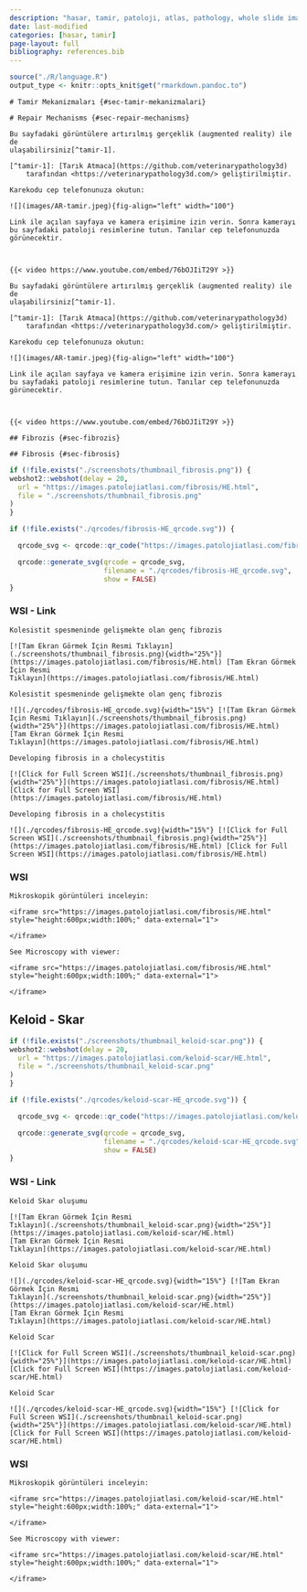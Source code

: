 ```yaml
---
description: "hasar, tamir, patoloji, atlas, pathology, whole slide image"
date: last-modified
categories: [hasar, tamir]
page-layout: full
bibliography: references.bib
---
```


```r

source("./R/language.R")
output_type <- knitr::opts_knit$get("rmarkdown.pandoc.to")

```


```asis
# Tamir Mekanizmaları {#sec-tamir-mekanizmalari}
```



```asis
# Repair Mechanisms {#sec-repair-mechanisms}
```


```asis


Bu sayfadaki görüntülere artırılmış gerçeklik (augmented reality) ile de
ulaşabilirsiniz[^tamir-1].

[^tamir-1]: [Tarık Atmaca](https://github.com/veterinarypathology3d)
    tarafından <https://veterinarypathology3d.com/> geliştirilmiştir.

Karekodu cep telefonunuza okutun:

![](images/AR-tamir.jpeg){fig-align="left" width="100"}

Link ile açılan sayfaya ve kamera erişimine izin verin. Sonra kamerayı
bu sayfadaki patoloji resimlerine tutun. Tanılar cep telefonunuzda
görünecektir.



{{< video https://www.youtube.com/embed/76bOJIiT29Y >}}

```



```asis


Bu sayfadaki görüntülere artırılmış gerçeklik (augmented reality) ile de
ulaşabilirsiniz[^tamir-1].

[^tamir-1]: [Tarık Atmaca](https://github.com/veterinarypathology3d)
    tarafından <https://veterinarypathology3d.com/> geliştirilmiştir.

Karekodu cep telefonunuza okutun:

![](images/AR-tamir.jpeg){fig-align="left" width="100"}

Link ile açılan sayfaya ve kamera erişimine izin verin. Sonra kamerayı
bu sayfadaki patoloji resimlerine tutun. Tanılar cep telefonunuzda
görünecektir.



{{< video https://www.youtube.com/embed/76bOJIiT29Y >}}

```


```asis
## Fibrozis {#sec-fibrozis}
```


```asis
## Fibrosis {#sec-fibrosis}
```


```r
if (!file.exists("./screenshots/thumbnail_fibrosis.png")) {
webshot2::webshot(delay = 20,
  url = "https://images.patolojiatlasi.com/fibrosis/HE.html",
  file = "./screenshots/thumbnail_fibrosis.png"
)
}
```


```r
if (!file.exists("./qrcodes/fibrosis-HE_qrcode.svg")) {

  qrcode_svg <- qrcode::qr_code("https://images.patolojiatlasi.com/fibrosis/HE.html")

  qrcode::generate_svg(qrcode = qrcode_svg,
                       filename = "./qrcodes/fibrosis-HE_qrcode.svg",
                       show = FALSE)
}
```





::::: panel-tabset


### WSI - Link



:::: {.content-hidden when-format="pdf"}




```asis

Kolesistit spesmeninde gelişmekte olan genç fibrozis

[![Tam Ekran Görmek İçin Resmi Tıklayın](./screenshots/thumbnail_fibrosis.png){width="25%"}](https://images.patolojiatlasi.com/fibrosis/HE.html) [Tam Ekran Görmek İçin Resmi
Tıklayın](https://images.patolojiatlasi.com/fibrosis/HE.html)
```





::::





:::: {.content-visible when-format="pdf"}




```asis

Kolesistit spesmeninde gelişmekte olan genç fibrozis

![](./qrcodes/fibrosis-HE_qrcode.svg){width="15%"} [![Tam Ekran Görmek İçin Resmi Tıklayın](./screenshots/thumbnail_fibrosis.png){width="25%"}](https://images.patolojiatlasi.com/fibrosis/HE.html) [Tam Ekran Görmek İçin Resmi
Tıklayın](https://images.patolojiatlasi.com/fibrosis/HE.html)
```






::::




:::: {.content-hidden when-format="pdf"}




```asis

Developing fibrosis in a cholecystitis

[![Click for Full Screen WSI](./screenshots/thumbnail_fibrosis.png){width="25%"}](https://images.patolojiatlasi.com/fibrosis/HE.html) [Click for Full Screen WSI](https://images.patolojiatlasi.com/fibrosis/HE.html)
```





::::





:::: {.content-visible when-format="pdf"}





```asis

Developing fibrosis in a cholecystitis

![](./qrcodes/fibrosis-HE_qrcode.svg){width="15%"} [![Click for Full Screen WSI](./screenshots/thumbnail_fibrosis.png){width="25%"}](https://images.patolojiatlasi.com/fibrosis/HE.html) [Click for Full Screen WSI](https://images.patolojiatlasi.com/fibrosis/HE.html)
```





::::


### WSI


```asis

Mikroskopik görüntüleri inceleyin:

<iframe src="https://images.patolojiatlasi.com/fibrosis/HE.html" style="height:600px;width:100%;" data-external="1">

</iframe>
```


```asis

See Microscopy with viewer: 

<iframe src="https://images.patolojiatlasi.com/fibrosis/HE.html" style="height:600px;width:100%;" data-external="1">

</iframe>
```




:::::








## Keloid - Skar {#sec-keloid-skar}

```r
if (!file.exists("./screenshots/thumbnail_keloid-scar.png")) {
webshot2::webshot(delay = 20,
  url = "https://images.patolojiatlasi.com/keloid-scar/HE.html",
  file = "./screenshots/thumbnail_keloid-scar.png"
)
}
```


```r
if (!file.exists("./qrcodes/keloid-scar-HE_qrcode.svg")) {

  qrcode_svg <- qrcode::qr_code("https://images.patolojiatlasi.com/keloid-scar/HE.html")

  qrcode::generate_svg(qrcode = qrcode_svg,
                       filename = "./qrcodes/keloid-scar-HE_qrcode.svg",
                       show = FALSE)
}
```






::::: panel-tabset


### WSI - Link



:::: {.content-hidden when-format="pdf"}




```asis


Keloid Skar oluşumu

[![Tam Ekran Görmek İçin Resmi
Tıklayın](./screenshots/thumbnail_keloid-scar.png){width="25%"}](https://images.patolojiatlasi.com/keloid-scar/HE.html)
[Tam Ekran Görmek İçin Resmi
Tıklayın](https://images.patolojiatlasi.com/keloid-scar/HE.html)

```





::::





:::: {.content-visible when-format="pdf"}





```asis


Keloid Skar oluşumu

![](./qrcodes/keloid-scar-HE_qrcode.svg){width="15%"} [![Tam Ekran Görmek İçin Resmi
Tıklayın](./screenshots/thumbnail_keloid-scar.png){width="25%"}](https://images.patolojiatlasi.com/keloid-scar/HE.html)
[Tam Ekran Görmek İçin Resmi
Tıklayın](https://images.patolojiatlasi.com/keloid-scar/HE.html)

```





::::




:::: {.content-hidden when-format="pdf"}




```asis


Keloid Scar

[![Click for Full Screen WSI](./screenshots/thumbnail_keloid-scar.png){width="25%"}](https://images.patolojiatlasi.com/keloid-scar/HE.html)
[Click for Full Screen WSI](https://images.patolojiatlasi.com/keloid-scar/HE.html)

```





::::





:::: {.content-visible when-format="pdf"}





```asis


Keloid Scar

![](./qrcodes/keloid-scar-HE_qrcode.svg){width="15%"} [![Click for Full Screen WSI](./screenshots/thumbnail_keloid-scar.png){width="25%"}](https://images.patolojiatlasi.com/keloid-scar/HE.html)
[Click for Full Screen WSI](https://images.patolojiatlasi.com/keloid-scar/HE.html)

```





::::


### WSI



```asis

Mikroskopik görüntüleri inceleyin:

<iframe src="https://images.patolojiatlasi.com/keloid-scar/HE.html" style="height:600px;width:100%;" data-external="1">

</iframe>

```


```asis

See Microscopy with viewer: 

<iframe src="https://images.patolojiatlasi.com/keloid-scar/HE.html" style="height:600px;width:100%;" data-external="1">

</iframe>

```




:::::




